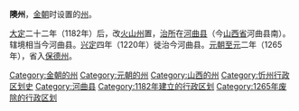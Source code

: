 '''隩州'''，[[金朝|金朝]]时设置的[[州|州]]。

[[大定_(金朝)|大定]]二十二年（1182年）后，改[[火山州|火山州]]置，[[治所|治所]]在[[河曲县|河曲县]]（今[[山西省|山西省]]河曲县南）。辖境相当今河曲县。[[興定|兴定]]四年（1220年）徙治今河曲县。[[元朝|元朝]][[至元_(忽必烈)|至元]]二年（1265年），省入[[保德州|保德州]]。 

{{金朝行政区划|nocat}}
{{山西行政区划小作品}}
{{DEFAULTSORT:A}}
[[Category:金朝的州|Category:金朝的州]]
[[Category:元朝的州|Category:元朝的州]]
[[Category:山西的州|Category:山西的州]]
[[Category:忻州行政区划史|Category:忻州行政区划史]]
[[Category:河曲县|Category:河曲县]]
[[Category:1182年建立的行政区划|Category:1182年建立的行政区划]]
[[Category:1265年废除的行政区划|Category:1265年废除的行政区划]]